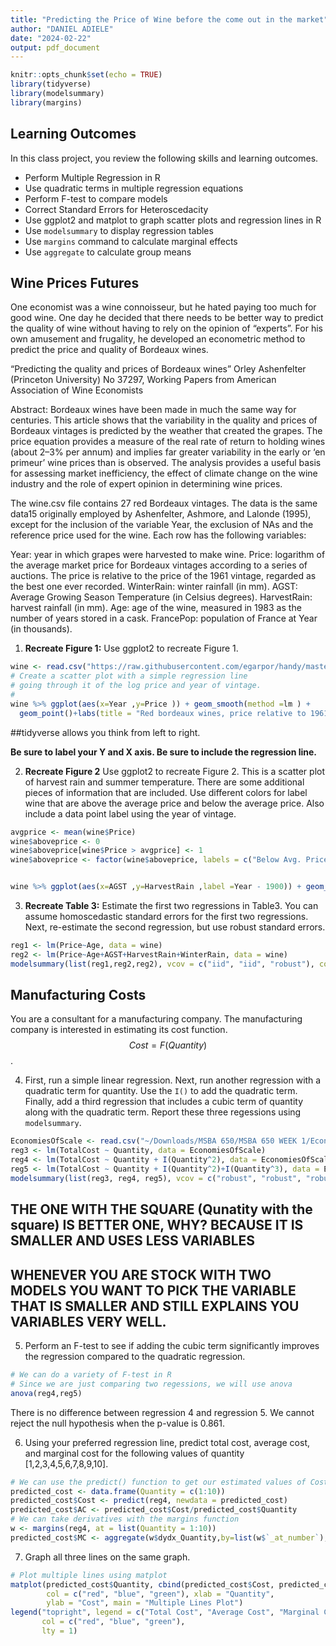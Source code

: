 ```yaml
---
title: "Predicting the Price of Wine before the come out in the market"
author: "DANIEL ADIELE"
date: "2024-02-22"
output: pdf_document
---
```


```r
knitr::opts_chunk$set(echo = TRUE)
library(tidyverse)
library(modelsummary)
library(margins)
```
## Learning Outcomes
In this class project, you review the following skills and learning outcomes.

- Perform Multiple Regression in R
- Use quadratic terms in multiple regression equations
- Perform F-test to compare models
- Correct Standard Errors for Heteroscedacity
- Use ggplot2 and matplot to graph scatter plots and regression lines in R
- Use `modelsummary` to display regression tables
- Use `margins` command to calculate marginal effects
- Use `aggregate` to calculate group means

## Wine Prices Futures

One economist was a wine connoisseur, but he hated paying too much for good wine. One day he decided that there needs to be better way to predict the quality of wine without having to rely on the opinion of “experts”. For his own amusement and frugality, he developed an econometric method to predict the price and quality of Bordeaux wines.

"Predicting the quality and prices of Bordeaux wines"
Orley Ashenfelter (Princeton University)
No 37297, Working Papers from American Association of Wine Economists

Abstract: Bordeaux wines have been made in much the same way for centuries. This article shows that the variability in the quality and prices of Bordeaux vintages is predicted by the weather that created the grapes. The price equation provides a measure of the real rate of return to holding wines (about 2–3% per annum) and implies far greater variability in the early or ‘en primeur’ wine prices than is observed. The analysis provides a useful basis for assessing market inefficiency, the effect of climate change on the wine industry and the role of expert opinion in determining wine prices.

The wine.csv file contains 27 red Bordeaux vintages. The data is the same data15 originally employed by Ashenfelter, Ashmore, and Lalonde (1995), except for the inclusion of the variable Year, the exclusion of NAs and the reference price used for the wine. Each row has the following variables:

Year: year in which grapes were harvested to make wine.
Price: logarithm of the average market price for Bordeaux vintages according to a series of auctions. The price is relative to the price of the 1961 vintage, regarded as the best one ever recorded.
WinterRain: winter rainfall (in mm).
AGST: Average Growing Season Temperature (in Celsius degrees).
HarvestRain: harvest rainfall (in mm).
Age: age of the wine, measured in 1983 as the number of years stored in a cask.
FrancePop: population of France at Year (in thousands).


1. __Recreate Figure 1:__ Use ggplot2 to recreate Figure 1.
```r
wine <- read.csv("https://raw.githubusercontent.com/egarpor/handy/master/datasets/wine.csv")
# Create a scatter plot with a simple regression line 
# going through it of the log price and year of vintage.
# 
wine %>% ggplot(aes(x=Year ,y=Price )) + geom_smooth(method =lm ) + 
  geom_point()+labs(title = "Red bordeaux wines, price relative to 1961 vintage year") + xlab ("Year of Vintage") + ylab("log Price") 

```

##tidyverse allows you think from left to right. 

__Be sure to label your Y and X axis. Be sure to include the regression line.__

2. __Recreate Figure 2__ Use ggplot2 to recreate Figure 2. This is a scatter plot of harvest rain and summer temperature. There are some additional pieces of information that are included. Use different colors for label wine that are above the average price and below the average price. Also include a data point label using the year of vintage.
```r
avgprice <- mean(wine$Price)
wine$aboveprice <- 0
wine$aboveprice[wine$Price > avgprice] <- 1
wine$aboveprice <- factor(wine$aboveprice, labels = c("Below Avg. Price", "Above Avg. Price"))


wine %>% ggplot(aes(x=AGST ,y=HarvestRain ,label =Year - 1900)) + geom_point(aes(shape = aboveprice, color = aboveprice), size = 3) +labs(title = "Bordeaux: 1952-1980, summer temperature and harvest rain related to price.")+ xlab("Summer Temperature") + ylab("Harvest Rain") + geom_text(nudge_x = .1, nudge_y = .1) + geom_vline(xintercept = 16.5) + geom_hline(yintercept = 175) + scale_y_reverse()
```

3. __Recreate Table 3:__ Estimate the first two regressions in Table3. You can assume homoscedastic standard errors for the first two regressions. Next, re-estimate the second regression, but use robust standard errors.

```r
reg1 <- lm(Price~Age, data = wine)
reg2 <- lm(Price~Age+AGST+HarvestRain+WinterRain, data = wine)
modelsummary(list(reg1,reg2,reg2), vcov = c("iid", "iid", "robust"), coef_rename = c("Age"="Age of vintage", "AGST" = "Average temperature over growing season (April-september)", "HarvestRain"="Rain in september and August", "WinterRain"="Rain in the months preceeding the vintage (October-March)"))
```


## Manufacturing Costs

You are a consultant for a manufacturing company. The manufacturing company is interested in estimating its cost function. $$Cost = F(Quantity)$$. 

4. First, run a simple linear regression. Next, run another regression with a quadratic term for quantity. Use the `I()` to add the quadratic term. Finally, add a third regression that includes a cubic term of quantity along with the quadratic term. Report these three regessions using `modelsummary`.

```r
EconomiesOfScale <- read.csv("~/Downloads/MSBA 650/MSBA 650 WEEK 1/EconomiesOfScale.csv")
reg3 <- lm(TotalCost ~ Quantity, data = EconomiesOfScale)
reg4 <- lm(TotalCost ~ Quantity + I(Quantity^2), data = EconomiesOfScale)
reg5 <- lm(TotalCost ~ Quantity + I(Quantity^2)+I(Quantity^3), data = EconomiesOfScale)
modelsummary(list(reg3, reg4, reg5), vcov = c("robust", "robust", "robust"), coef_rename = (coef_rename), stars = TRUE)
```


## THE ONE WITH THE SQUARE (Qunatity with the square) IS BETTER ONE, WHY? BECAUSE IT IS SMALLER AND USES LESS VARIABLES
## WHENEVER YOU ARE STOCK WITH TWO MODELS YOU WANT TO PICK THE VARIABLE THAT IS SMALLER AND STILL EXPLAINS YOU VARIABLES VERY WELL.



5. Perform an F-test to see if adding the cubic term significantly improves the regression compared to the quadratic regression.

```r
# We can do a variety of F-test in R
# Since we are just comparing two regessions, we will use anova
anova(reg4,reg5)

```
There is no difference between regression 4 and regression 5. We cannot reject the null hypothesis when the p-value is 0.861.


6. Using your preferred regression line, predict total cost, average cost, and marginal cost for the following values of quantity [1,2,3,4,5,6,7,8,9,10].

```r
# We can use the predict() function to get our estimated values of Cost
predicted_cost <- data.frame(Quantity = c(1:10))
predicted_cost$Cost <- predict(reg4, newdata = predicted_cost)
predicted_cost$AC <- predicted_cost$Cost/predicted_cost$Quantity
# We can take derivatives with the margins function
w <- margins(reg4, at = list(Quantity = 1:10))
predicted_cost$MC <- aggregate(w$dydx_Quantity,by=list(w$`_at_number`),FUN=mean)$x
```


7. Graph all three lines on the same graph.

```r
# Plot multiple lines using matplot
matplot(predicted_cost$Quantity, cbind(predicted_cost$Cost, predicted_cost$AC, predicted_cost$MC), type = "l", lty = 1, 
        col = c("red", "blue", "green"), xlab = "Quantity", 
        ylab = "Cost", main = "Multiple Lines Plot")
legend("topright", legend = c("Total Cost", "Average Cost", "Marginal Cost"), 
       col = c("red", "blue", "green"), 
       lty = 1)
```





